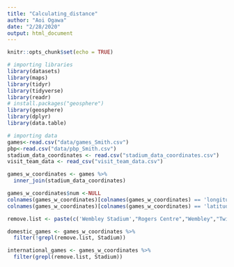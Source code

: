 ```yaml
---
title: "Calculating_distance"
author: "Aoi Ogawa"
date: "2/28/2020"
output: html_document
---
```


```r
knitr::opts_chunk$set(echo = TRUE)
```

```r
# importing libraries
library(datasets)
library(maps)
library(tidyr)
library(tidyverse)
library(readr)
# install.packages("geosphere")
library(geosphere)
library(dplyr)
library(data.table)
```


```r
# importing data
games<-read.csv("data/games_Smith.csv")
pbp<-read.csv("data/pbp_Smith.csv")
stadium_data_coordinates <- read.csv("stadium_data_coordinates.csv")
visit_team_data <- read_csv("visit_team_data.csv")
```

```r
games_w_coordinates <- games %>%
  inner_join(stadium_data_coordinates)

games_w_coordinates$num <-NULL
colnames(games_w_coordinates)[colnames(games_w_coordinates) == 'longitude'] <- 'Home_long'
colnames(games_w_coordinates)[colnames(games_w_coordinates) == 'latitude'] <- 'Home_lat'

remove.list <- paste(c('Wembley Stadium',"Rogers Centre","Wembley","Twickenham","Estadio Azteca","Twickenham Stadium","Azteca Stadium","Tottenham Hotspur Stadium","Tottenham Hotspur"), collapse = '|')

domestic_games <- games_w_coordinates %>%
  filter(!grepl(remove.list, Stadium))

international_games <- games_w_coordinates %>%
  filter(grepl(remove.list, Stadium))


```


